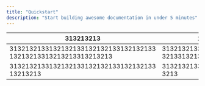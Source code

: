 ```yaml
---
title: "Quickstart"
description: "Start building awesome documentation in under 5 minutes"
---
```


| 313213213                                                         | 12321312312321312321321                                           | 3213213213213213213213213213                    |
| ----------------------------------------------------------------- | ----------------------------------------------------------------- | ----------------------------------------------- |
| 3132132133132132133132132133132132133  13213213313213213313213213 | 31321321331321321331321321331321321331321  3213313213213313213213 | 313213213313213213313213213313  213213313213213 |
| 3132132133132132133132132133132132133  13213213                   | 31321321331321321331321321331321321331321  3213                   | 313213213313213213313213213313  213213313213213 |